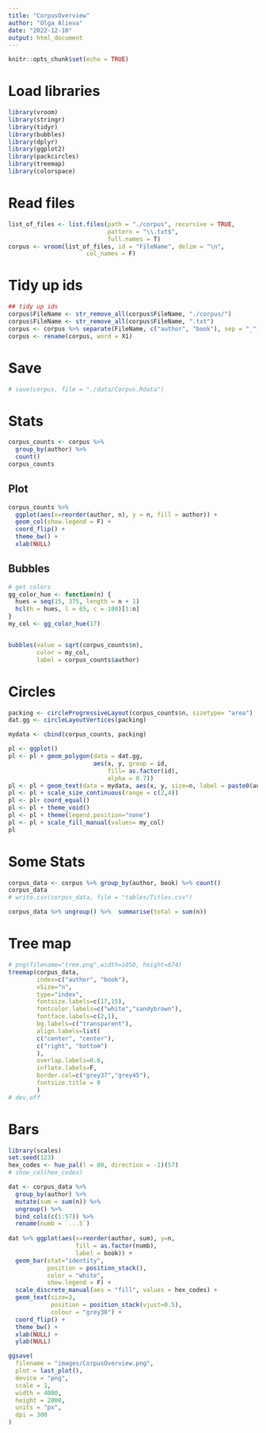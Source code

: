 ```yaml
---
title: "CorpusOverview"
author: "Olga Alieva"
date: "2022-12-10"
output: html_document
---
```


```r
knitr::opts_chunk$set(echo = TRUE)
```

# Load libraries
```r
library(vroom)
library(stringr)
library(tidyr)
library(bubbles)
library(dplyr)
library(ggplot2)
library(packcircles)
library(treemap)
library(colorspace)
```


# Read files
```r
list_of_files <- list.files(path = "./corpus", recursive = TRUE,
                            pattern = "\\.txt$", 
                            full.names = T)
corpus <- vroom(list_of_files, id = "FileName", delim = "\n", 
                      col_names = F)
```

# Tidy up ids
```r
## tidy up ids 
corpus$FileName <- str_remove_all(corpus$FileName, "./corpus/")
corpus$FileName <- str_remove_all(corpus$FileName, ".txt")
corpus <- corpus %>% separate(FileName, c("author", "book"), sep = "_")
corpus <- rename(corpus, word = X1)
```

# Save
```r
# save(corpus, file = "./data/Corpus.Rdata")
```

# Stats
```r
corpus_counts <- corpus %>% 
  group_by(author) %>% 
  count() 
corpus_counts
```

## Plot
```r
corpus_counts %>% 
  ggplot(aes(x=reorder(author, n), y = n, fill = author)) + 
  geom_col(show.legend = F) + 
  coord_flip() + 
  theme_bw() + 
  xlab(NULL)
```

## Bubbles
```r
# get colors
gg_color_hue <- function(n) {
  hues = seq(15, 375, length = n + 1)
  hcl(h = hues, l = 65, c = 100)[1:n]
}
my_col <- gg_color_hue(17)


bubbles(value = sqrt(corpus_counts$n), 
        color = my_col, 
        label = corpus_counts$author)


```

# Circles
```r

packing <- circleProgressiveLayout(corpus_counts$n, sizetype= "area")
dat.gg <- circleLayoutVertices(packing)

mydata <- cbind(corpus_counts, packing)

pl <- ggplot()
pl <- pl + geom_polygon(data = dat.gg, 
                        aes(x, y, group = id, 
                            fill= as.factor(id),
                            alpha = 0.7))
pl <- pl + geom_text(data = mydata, aes(x, y, size=n, label = paste0(author, '\n', scales::comma(n))))
pl <- pl + scale_size_continuous(range = c(2,4))
pl <- pl+ coord_equal()
pl <- pl + theme_void()
pl <- pl + theme(legend.position="none")
pl <- pl + scale_fill_manual(values= my_col)
pl
```


# Some Stats
```r
corpus_data <- corpus %>% group_by(author, book) %>% count() 
corpus_data
# write.csv(corpus_data, file = "tables/Titles.csv")

corpus_data %>% ungroup() %>%  summarise(total = sum(n))
```

# Tree map
```r
# png(filename="tree.png",width=1050, height=674)
treemap(corpus_data,
        index=c("author", "book"),
        vSize="n",
        type="index",
        fontsize.labels=c(17,15),         
        fontcolor.labels=c("white","sandybrown"),
        fontface.labels=c(2,1),
        bg.labels=c("transparent"),
        align.labels=list(
        c("center", "center"), 
        c("right", "bottom")
        ), 
        overlap.labels=0.6,
        inflate.labels=F, 
        border.col=c("grey37","grey45"),
        fontsize.title = 0
        )
# dev.off
```

# Bars
```r
library(scales)
set.seed(123)
hex_codes <- hue_pal(l = 80, direction = -1)(57)
# show_col(hex_codes) 

dat <- corpus_data %>% 
  group_by(author) %>% 
  mutate(sum = sum(n)) %>% 
  ungroup() %>% 
  bind_cols(c(1:57)) %>% 
  rename(numb = `...5`)
  
dat %>% ggplot(aes(x=reorder(author, sum), y=n,
                   fill = as.factor(numb),
                   label = book)) + 
  geom_bar(stat="identity", 
           position = position_stack(), 
           color = "white",
           show.legend = F) + 
  scale_discrete_manual(aes = "fill", values = hex_codes) +
  geom_text(size=3, 
            position = position_stack(vjust=0.5), 
            colour = "grey30") +
  coord_flip() + 
  theme_bw() + 
  xlab(NULL) +
  ylab(NULL)
```

```r
ggsave(
  filename = "images/CorpusOverview.png",
  plot = last_plot(),
  device = "png",
  scale = 1,
  width = 4000,
  height = 2000,
  units = "px",
  dpi = 300
)
```
